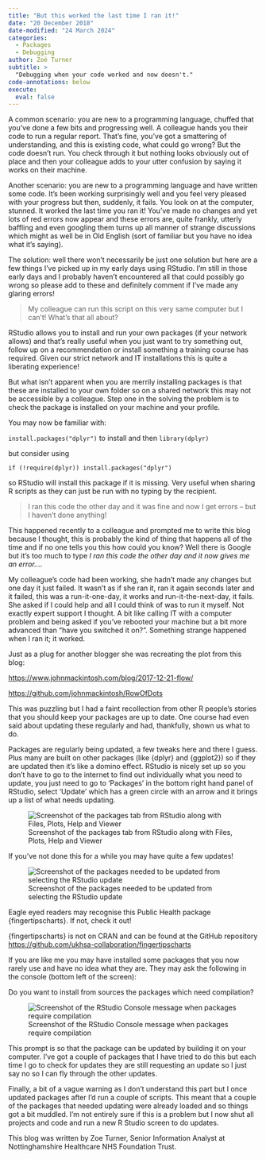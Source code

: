 ```yaml
---
title: "But this worked the last time I ran it!"
date: "20 December 2018"
date-modified: "24 March 2024"
categories:
  - Packages
  - Debugging
author: Zoë Turner
subtitle: >
  "Debugging when your code worked and now doesn't."
code-annotations: below
execute:
  eval: false
---
```


A common scenario: you are new to a programming language, chuffed that you’ve done a few bits and progressing well. A colleague hands you their code to run a regular report. That’s fine, you’ve got a smattering of understanding, and this is existing code, what could go wrong? But the code doesn’t run. You check through it but nothing looks obviously out of place and then your colleague adds to your utter confusion by saying it works on their machine.

Another scenario: you are new to a programming language and have written some code. It’s been working surprisingly well and you feel very pleased with your progress but then, suddenly, it fails. You look on at the computer, stunned. It worked the last time you ran it! You’ve made no changes and yet lots of red errors now appear and these errors are, quite frankly, utterly baffling and even googling them turns up all manner of strange discussions which might as well be in Old English (sort of familiar but you have no idea what it’s saying).

The solution: well there won’t necessarily be just one solution but here are a few things I’ve picked up in my early days using RStudio. I’m still in those early days and I probably haven’t encountered all that could possibly go wrong so please add to these and definitely comment if I’ve made any glaring errors!

> My colleague can run this script on this very same computer but I can’t! What’s that all about?

RStudio allows you to install and run your own packages (if your network allows) and that’s really useful when you just want to try something out, follow up on a recommendation or install something a training course has required. Given our strict network and IT installations this is quite a liberating experience!

But what isn’t apparent when you are merrily installing packages is that these are installed to your own folder so on a shared network this may not be accessible by a colleague. Step one in the solving the problem is to check the package is installed on your machine and your profile.

You may now be familiar with:

`install.packages("dplyr")` to install and then `library(dplyr)`

but consider using

`if (!require(dplyr)) install.packages("dplyr")`

so RStudio will install this package if it is missing. Very useful when sharing R scripts as they can just be run with no typing by the recipient.

> I ran this code the other day and it was fine and now I get errors – but I haven’t done anything!

This happened recently to a colleague and prompted me to write this blog because I thought, this is probably the kind of thing that happens all of the time and if no one tells you this how could you know? Well there is Google but it’s too much to type _I ran this code the other day and it now gives me an error…_.

My colleague’s code had been working, she hadn’t made any changes but one day it just failed. It wasn’t as if she ran it, ran it again seconds later and it failed, this was a run-it-one-day, it works and run-it-the-next-day, it fails. She asked if I could help and all I could think of was to run it myself. Not exactly expert support I thought. A bit like calling IT with a computer problem and being asked if you’ve rebooted your machine but a bit more advanced than “have you switched it on?”. Something strange happened when I ran it; it worked.

Just as a plug for another blogger she was recreating the plot from this blog:

[https://www.johnmackintosh.com/blog/2017-12-21-flow/](https://www.johnmackintosh.com/blog/2017-12-21-flow/)

[https://github.com/johnmackintosh/RowOfDots](https://github.com/johnmackintosh/RowOfDots)

This was puzzling but I had a faint recollection from other R people’s stories that you should keep your packages are up to date. One course had even said about updating these regularly and had, thankfully, shown us what to do.

Packages are regularly being updated, a few tweaks here and there I guess. Plus many are built on other packages (like {dplyr} and {ggplot2}) so if they are updated then it’s like a domino effect. RStudio is nicely set up so you don’t have to go to the internet to find out individually what you need to update, you just need to go to ‘Packages’ in the bottom right hand panel of RStudio, select ‘Update’ which has a green circle with an arrow and it brings up a list of what needs updating.

![Screenshot of the packages tab from RStudio along with Files, Plots, Help and Viewer](img/screenshot-packages-rstudio.png)

If you’ve not done this for a while you may have quite a few updates!

![Screenshot of the packages needed to be updated from selecting the RStudio update](img/screenshot-package-update.png)

Eagle eyed readers may recognise this Public Health package {fingertipscharts}. If not, check it out!

::: aside
{fingertipscharts} is not on CRAN and can be found at the GitHub repository [https://github.com/ukhsa-collaboration/fingertipscharts](https://github.com/ukhsa-collaboration/fingertipscharts)
:::

If you are like me you may have installed some packages that you now rarely use and have no idea what they are. They may ask the following in the console (bottom left of the screen):

Do you want to install from sources the packages which need compilation?

![Screenshot of the RStudio Console message when packages require compilation](img/screenshot-compilation-message.png)

This prompt is so that the package can be updated by building it on your computer. I’ve got a couple of packages that I have tried to do this but each time I go to check for updates they are still requesting an update so I just say no so I can fly through the other updates.

Finally, a bit of a vague warning as I don’t understand this part but I once updated packages after I’d run a couple of scripts. This meant that a couple of the packages that needed updating were already loaded and so things got a bit muddled. I’m not entirely sure if this is a problem but I now shut all projects and code and run a new R Studio screen to do updates.

This blog was written by Zoe Turner, Senior Information Analyst at Nottinghamshire Healthcare NHS Foundation Trust.

